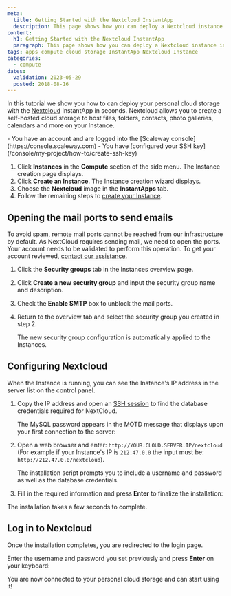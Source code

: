 ```yaml
---
meta:
  title: Getting Started with the Nextcloud InstantApp
  description: This page shows how you can deploy a Nextcloud instance in seconds.
content:
  h1: Getting Started with the Nextcloud InstantApp
  paragraph: This page shows how you can deploy a Nextcloud instance in seconds.
tags: apps compute cloud storage InstantApp Nextcloud Instance
categories:
  - compute
dates:
  validation: 2023-05-29
  posted: 2018-08-16
---
```


In this tutorial we show you how to can deploy your personal cloud storage with the [Nextcloud](https://www.nextcloud.com) InstantApp in seconds. Nextcloud allows you to create a self-hosted cloud storage to host files, folders, contacts, photo galleries, calendars and more on your Instance.

<Macro id="iam-requirements" />

<Message type="requirement">
  - You have an account and are logged into the [Scaleway console](https://console.scaleway.com)
  - You have [configured your SSH key](/console/my-project/how-to/create-ssh-key)
</Message>

1. Click **Instances** in the **Compute** section of the side menu. The Instance creation page displays.
2. Click **Create an Instance**. The Instance creation wizard displays.
3. Choose the **Nextcloud** image in the **InstantApps** tab.
4. Follow the remaining steps to [create your Instance](/compute/instances/how-to/create-an-instance/).

## Opening the mail ports to send emails

To avoid spam, remote mail ports cannot be reached from our infrastructure by default. As NextCloud requires sending mail, we need to open the ports. Your account needs to be validated to perform this operation. To get your account reviewed, [contact our assistance](https://console.scaleway.com/support/).

1. Click the **Security groups** tab in the Instances overview page.
2. Click **Create a new security group** and input the security group name and description.
3. Check the **Enable SMTP** box to unblock the mail ports.
4. Return to the overview tab and select the security group you created in step 2.

    The new security group configuration is automatically applied to the Instances.

## Configuring Nextcloud

When the Instance is running, you can see the Instance's IP address in the server list on the control panel.

1. Copy the IP address and open an [SSH session](/compute/instances/how-to/create-an-instance) to find the database credentials required for NextCloud.

    The MySQL password appears in the MOTD message that displays upon your first connection to the server:

    <Lightbox src="scaleway-nextcloud_database.webp" alt="" />
2. Open a web browser and enter: `http://YOUR.CLOUD.SERVER.IP/nextcloud` (For example if your Instance's IP is `212.47.0.0` the input must be: `http://212.47.0.0/nextcloud`).

    The installation script prompts you to include a username and password as well as the database credentials.
3. Fill in the required information and press **Enter** to finalize the installation:
    <Lightbox src="scaleway-nextcloud_setup.webp" alt="" />

<Message type="note">
  The installation takes a few seconds to complete. 
</Message>

## Log in to Nextcloud

Once the installation completes, you are redirected to the login page.

Enter the username and password you set previously and press **Enter** on your keyboard:

<Lightbox src="scaleway-nextcloud_login.webp" alt="" />

You are now connected to your personal cloud storage and can start using it!

<Lightbox src="scaleway-nextcloud_interface.webp" alt="" />
